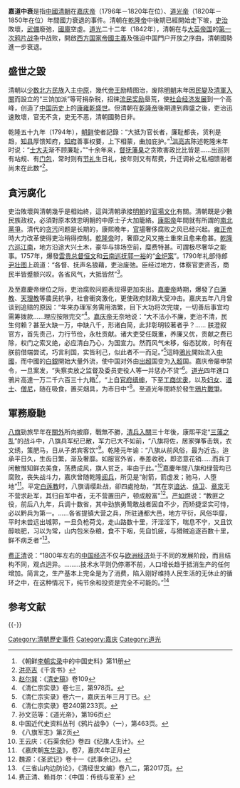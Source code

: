 {{Overlinked}}
{{multiple image
| align = right
| direction = horizontal
| header = 
| image1 =  清 佚名 《清仁宗嘉庆皇帝朝服像》.jpg  
| width1 = 160
| alt1 = 
| caption1 = [[嘉庆帝|嘉庆帝]]
| image2 = 清 佚名 《清宣宗道光皇帝朝服像》.jpg
| width2 = 165
| alt2 = 
| caption2 = [[道光帝|道光帝]]
| footer = [[康乾盛世|康乾盛世]]過後，清朝國勢在這個時間逐漸下降，为日後的統治埋下了隱憂。
}}

'''嘉道中衰'''是指[[中國|中國]][[清朝|清朝]]在[[嘉庆帝|嘉庆帝]]（1796年－1820年在位）、[[道光帝|道光帝]]（1820年－1850年在位）年間國力衰退的事件。清朝在[[乾隆帝|乾隆帝]]中後期已經開始走下坡，[[官吏|吏治]]敗壞，[[清朝軍事|武備]]廢弛，[[税收|國庫]]空虛。[[道光|道光]]二十二年（1842年），清朝在与[[大英帝国|大英帝国]]的[[第一次鸦片战争|第一次鸦片战争]]中战败，開啟[[西方国家|西方国家]][[帝國主義|帝國主義]]及强迫中国門户开放之序曲，清朝國勢進一步衰退。

==盛世之毀==
清朝以[[少數民族|少数北方民族]]入主[[中原|中原]]，幾代[[帝王|帝王]]励精图治，废除[[明朝|明朝]]末年因[[明末民變|民變]]及[[清兵入塞|清軍入關]]而設立的“三饷加派”等苛捐杂税，招徕[[流民|流民]][[奖励|奖励]]垦荒，使[[社会|社会]][[经济发展|经济发展]]到一个高峰，创造了[[中国历史|中国历史]]上的[[康雍乾盛世|康雍乾盛世]]。但清朝在[[乾隆帝|乾隆帝]]後期達到鼎盛之後，吏治迅速敗壞，官无不贪，吏无不恶，清朝國勢日非。

乾隆五十九年（1794年），[[朝鲜王朝|朝鲜]]使者記錄：“大抵为官长者，廉耻都丧，货利是趋，[[知县|知县]]厚馈知府，[[知府|知府]]善事权要，上下相蒙，曲加庇护。”<ref>《朝鲜[[李朝实录|李朝实录]]中的中国史料》第11册</ref>[[洪亮吉|洪亮吉]]陈述乾隆末年时说：“[[士大夫|士大夫]]渐不顾廉耻，”“十余年来，[[总督|督]][[巡抚|抚]][[藩台|藩]][[臬台|臬]]之贪欺害政比比皆是……出巡则有站规、有[[门包|门包]]，常时则有[[炭敬|节礼]]生日礼，按年则又有帮费，升迁调补之私相馈谢者尚未在此数”<ref>[[洪亮吉|洪亮吉]]《千言书》</ref>。

==貪污腐化==
吏治敗壞與清朝幾乎是相始終，這與清朝承接[[明朝|明朝]]的[[官場文化|官場文化]]有關。清朝既是少數民族政权，必須對原本效忠明朝的中原士子大加籠絡。[[康熙帝|康熙帝]]年間就有所謂的[[南北黨爭|南北黨爭]]。清代的[[贪污|贪污]]问题是长期的，康熙晚年，[[官場|官場]]奢侈腐败之风已经兴起。[[雍正帝|雍正帝]]時大力改革使得吏治稍得控制。[[乾隆帝|乾隆帝]]时，奢靡之风又捲土重來且愈来愈甚。[[乾隆帝南巡|乾隆六巡江南]]，地方沿途大兴土木，豪华与排场空前，糜费特甚。可謂极尽奢华之能事。1757年，爆發[[雲贵总督|雲贵总督]][[恒文|恒文]]和[[云南|云南]][[巡抚|巡抚]][[郭一裕|郭一裕]]的“[[金炉案|金炉案]]”。1790年礼部侍郎[[尹壮图|尹壮图]]上疏道：“各督、抚声名狼藉，吏治废弛。臣经过地方，体察官吏贤否，商民半皆蹙额兴叹。各省风气，大抵皆然”<ref>[[赵尔巽|赵尔巽]]：《[[清史稿|清史稿]]》卷109</ref>。

及至嘉慶帝继位之际，吏治腐败问题表现得更加突出。[[嘉慶帝|嘉慶帝]]時期，爆發了[[白蓮教|白蓮教]]、[[天理教_(中国)|天理教]]等農民抗爭，社會衝突激化，更使政府财政大受冲击。嘉庆五年八月曾谈到追赔的原因：“年来办理军务需用浩繁，目下大功将次完竣，一切善后事宜均需筹拨款……理应按限完交”<ref>《清仁宗实录》卷七三，第978页。</ref>。[[嘉庆帝|嘉庆帝]]无奈地说：“大不法小不廉，吏治不清，民生何赖？甚至大缺一万，中缺八千，形诸白简，此非彰明较著者乎？…… 朕澄叙官方，首先责己，力行节俭，永杜贡献。诸大吏受任既重，养廉又优，贡献之费已除，权门之索又绝，必应清白乃心，为国宣力。然而风气未移，俗态犹故，时有在朕前借端尝试，巧言利国，实皆利己，似此者不一而足。”<ref>《清仁宗实录》卷六一，嘉庆五年三月丁已。</ref>這時[[鴉片|鴉片]]開始流入[[中國|中國]]，而中國的[[银|白銀]]開始大量外流，使中国对外由[[出超|出超]]国变为[[入超|入超]]国。嘉庆帝屡申禁令，一旦案发，“失察卖放之监督及委员吏役人等一并惩办不贷”<ref>《清仁宗实录》卷240第233页。</ref>。[[道光|道光]]四年進口鴉片高達一万二千六百三十九箱<ref>孙文范等：《道光帝》，第196页</ref>，“上自[[官府|官府]][[士绅|缙绅]]，下至[[工商|工商]][[演員|优]][[皂隶|隶]]，以及[[妇女|妇女]]、[[道士|道士]]、[[僧尼|僧尼]]，随在吸食，置买烟具，为市日中”<ref>中国近代史资料丛刊《鸦片战争》（一），第463页。</ref>。至道光年間終於發生[[鴉片戰爭|鴉片戰爭]]。

==軍務廢馳==
[[八旗|八旗]]勁旅早年在[[關外|關外]]所向披靡，戰無不勝，[[清兵入關|清兵入關]]三十年後，康熙平定“[[三藩之乱|三藩之乱]]”的战斗中，八旗兵军纪已散，军力已大不如前，“八旗将佐，居家弹筝击筑，衣文绣，策肥马，日从子弟宾客饮”<ref>《八旗军志》第2页</ref>。乾隆元年谕：“八旗从前风俗，最为近古。迨承平日久，生齿日繁，渐及奢靡。如服官外省，奉差收税，即恣意花销……而兵丁闲散惟知鲜衣美食，荡费成风，旗人贫乏，率由于此。”<ref>王云庆：《石渠余纪》卷四《纪旗人生计》。</ref>嘉慶年間八旗和绿营均已腐败，丧失战斗力，嘉庆曾随乾隆[[阅兵|阅兵]]，所见是“射箭，箭虚发；驰马，人堕地”<ref>《嘉庆朝[[东华录|东华录]]》，卷7，嘉庆4年正月</ref>。平定[[白莲教|白莲教]]时，八旗请缨赴战，卻四處抢劫，“其在京[[谙达|谙达]]、[[侍卫|侍卫]]、[[章京|章京]]无不营求赴军，其归自军中者，无不营置田产，顿成殷富”<ref>魏源：《圣武记》卷十一《武事余记》。</ref>。[[严如煜|严如煜]]说：“教匪之役，前后八九年，兵调十数省，其中劲旅勇鸷敢战者固自不少，而矫捷坚实可恃，必以黔兵为第一。……各省提镇大营之兵，所驻通都大邑，地方平衍，风俗华靡，平时未尝远出城郭，一旦负枪荷戈，走山路数十里，汗淫淫下，喘息不宁，又且饮醇啖肥，习以为常，山内包米杂粮，食不下咽，先自饥疲，与猾贼追逐百数十里，鲜不病乏者”<ref>《三省山内边防论》，《清经世文编》卷八二，第2017页。</ref>。

[[费正清|费正清]]说：“1800年左右的[[中国经济|中国经济]]不仅与[[欧洲经济|欧洲经济]]处于不同的发展阶段，而且结构不同，观点迥异。………技术水平则仍停滞不前，人口增长趋于抵消生产的任何增加。简言之，生产基本上完全是为了消费，陷入刚好维持人民生活的无休止的循环之中，在这种情况下，纯节余和投资是完全不可能的。”<ref>费正清、赖肖尔：《中国：传统与变革》</ref>

== 参考文献 ==
{{Reflist|35em}}

{{-}}
{{清朝歷史事件}}

{{DEFAULTSORT:J嘉道中衰}}
[[Category:清朝歷史事件|Category:清朝歷史事件]]
[[Category:嘉庆|Category:嘉庆]]
[[Category:道光|Category:道光]]